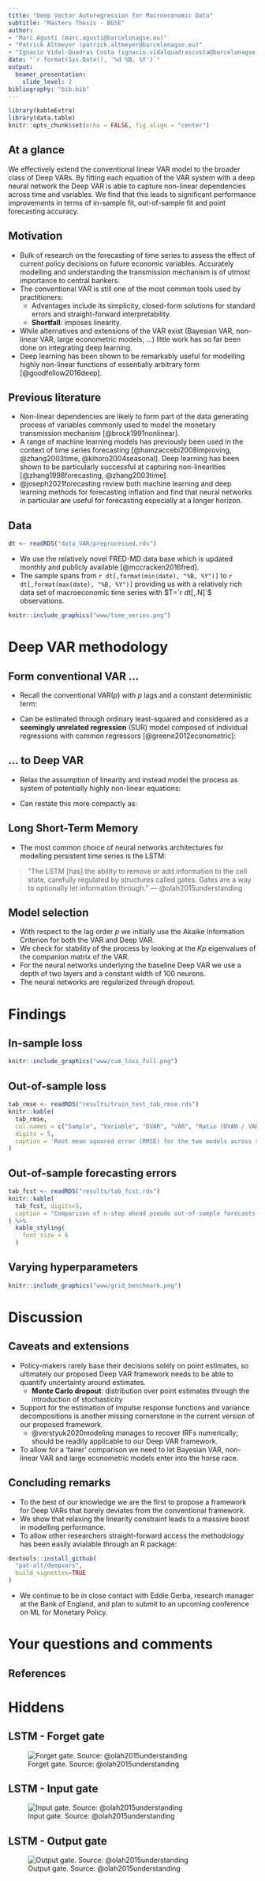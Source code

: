```yaml
---
title: "Deep Vector Autoregression for Macroeconomic Data"
subtitle: "Masters Thesis - BGSE"
author: 
- "Marc Agustí (marc.agusti@barcelonagse.eu)"
- "Patrick Altmeyer (patrick.altmeyer@barcelonagse.eu)"
- "Ignacio Vidal-Quadras Costa (ignacio.vidalquadrascosta@barcelonagse.eu)"
date: "`r format(Sys.Date(), '%d %B, %Y')`"
output: 
  beamer_presentation:
    slide_level: 2
bibliography: "bib.bib"
---
```


```r
library(kableExtra)
library(data.table)
knitr::opts_chunk$set(echo = FALSE, fig.align = "center")
```

## At a glance

We effectively extend the conventional linear VAR model to the broader class of Deep VARs. By fitting each equation of the VAR system with a deep neural network the Deep VAR is able to capture non-linear dependencies across time and variables. We find that this leads to significant performance improvements in terms of in-sample fit, out-of-sample fit and point forecasting accuracy.

## Motivation

- Bulk of research on the forecasting of time series to assess the effect of current policy decisions on future economic variables. Accurately modelling and understanding the transmission mechanism is of utmost importance to central bankers.
- The conventional VAR is still one of the most common tools used by practitioners: 
    - Advantages include its simplicity, closed-form solutions for standard errors and straight-forward interpretability.
    - **Shortfall**: imposes linearity.
- While alternatives and extensions of the VAR exist (Bayesian VAR, non-linear VAR, large econometric models, ...) little work has so far been done on integrating deep learning.
- Deep learning has been shown to be remarkably useful for modelling highly non-linear functions of essentially arbitrary form [@goodfellow2016deep].

## Previous literature

- Non-linear dependencies are likely to form part of the data generating process of variables commonly used to model the monetary transmission mechanism [@brock1991nonlinear].
- A range of machine learning models has previously been used in the context of time series forecasting [@hamzaccebi2008improving, @zhang2003time, @kihoro2004seasonal]. Deep learning has been shown to be particularly successful at capturing non-linearities [@zhang1998forecasting, @zhang2003time].
- @joseph2021forecasting review both machine learning and deep learning methods for forecasting inflation and find that neural networks in particular are useful for forecasting especially at a longer horizon.

## Data 

```r
dt <- readRDS("data_VAR/preprocessed.rds")
```

- We use the relatively novel FRED-MD data base which is updated monthly and publicly available [@mccracken2016fred]. 
- The sample spans from `r dt[,format(min(date), "%B, %Y")]` to `r dt[,format(max(date), "%B, %Y")]` providing us with a relatively rich data set of macroeconomic time series with $T=`r dt[,.N]`$ observations.

```r
knitr::include_graphics("www/time_series.png")
```

# Deep VAR methodology

## Form conventional VAR ...

- Recall the conventional VAR($p$) with $p$ lags and a constant deterministic term:

\begin{equation} 
\begin{aligned}
&& \mathbf{y}_t&=\mathbf{c} + \mathbf{A}_1 \mathbf{y}_{t-1} + \mathbf{A}_2 \mathbf{y}_{t-2} + ... + \mathbf{A}_p \mathbf{y}_{t-p} + \mathbf{u}_t \\
\end{aligned}
\end{equation}

- Can be estimated through ordinary least-squared and considered as a **seemingly unrelated regression** (SUR) model composed of individual regressions with common regressors [@greene2012econometric]:

\begin{equation} 
\begin{aligned}
&& y_{it}&=c_i+\sum_{m=1}^{p}\sum_{j=1}^{K}a_{jm}y_{jt-m}+u_{it}&&,&&\forall i=1,...,K\\
\end{aligned}
\end{equation}

## ... to Deep VAR

- Relax the assumption of linearity and instead model the process as system of potentially highly non-linear equations:

\begin{equation} 
\begin{aligned}
&& y_{it}&=f_i\left(\mathbf{y}_{t-1:t-p};\theta\right)+v_{it} &&,&&\forall i=1,...,K \\
\end{aligned}
\end{equation}

- Can restate this more compactly as:

\begin{equation} 
\begin{aligned}
&& \mathbf{y}_t&= \mathbf{f}(\mathbf{y}_{t-1:t-p};\theta) + \mathbf{v}_t \\
\end{aligned}
\end{equation}

## Long Short-Term Memory

- The most common choice of neural networks architectures for modelling persistent time series is the LSTM:

> "The LSTM [has] the ability to remove or add information to the cell state, carefully regulated by structures called gates. Gates are a way to optionally let information through."
--- @olah2015understanding

\begin{equation} 
\begin{aligned}
&& \mathbf{f}_t&=\sigma \left( \mathbf{b}_f + \mathbf{W}_f\mathbf{h}_{t-1} + \mathbf{U}_f\mathbf{h}_{-1} \right) \\
&& \mathbf{i}_t&=\sigma \left( \mathbf{b}_i + \mathbf{W}_i\mathbf{h}_{t-1} + \mathbf{U}_i\bf{h}_{-1} \right) \\
&& \mathbf{o}_t&=\sigma \left( \mathbf{b}_o + \mathbf{W}_o\mathbf{h}_{t-1} + \mathbf{U}_o\mathbf{h}_{-1} \right) \\
&& \mathbf{C}_t&=\mathbf{f}_t \odot \mathbf{C}_{t-1} + \mathbf{i}_t \odot \tanh \left( \mathbf{b}_C + \mathbf{W}_C\mathbf{h}_{t-1} + \mathbf{U}_C\mathbf{h}_{-1} \right) \\
&&\mathbf{h}_{t}&=\mathbf{o}_t \odot \tanh (\mathbf{C}_t) \\
&& \mathbf{\hat{y}}_t&=\mathbf{c} + \mathbf{V}\mathbf{h}_t\\
\end{aligned}
\end{equation}

## Model selection

- With respect to the lag order $p$ we initially use the Akaike Information Criterion for both the VAR and Deep VAR.
- We check for stability of the process by looking at the $Kp$ eigenvalues of the companion matrix of the VAR.
- For the neural networks underlying the baseline Deep VAR we use a depth of two layers and a constant width of 100 neurons. 
- The neural networks are regularized through dropout.

# Findings

## In-sample loss

```r
knitr::include_graphics("www/cum_loss_full.png")
```

## Out-of-sample loss

```r
tab_rmse <- readRDS("results/train_test_tab_rmse.rds")
knitr::kable(
  tab_rmse, 
  col.names = c("Sample", "Variable", "DVAR", "VAR", "Ratio (DVAR / VAR)"),
  digits = 5,
  caption = 'Root mean squared error (RMSE) for the two models across subsamples and variables.'
) 
```

## Out-of-sample forecasting errors

```r
tab_fcst <- readRDS("results/tab_fcst.rds")
knitr::kable(
  tab_fcst, digits=5,
  caption = "Comparison of n-step ahead pseudo out-of-sample forecasts."
) %>% 
  kable_styling(
    font_size = 6
  )
```

## Varying hyperparameters

```r
knitr::include_graphics("www/grid_benchmark.png")
```

# Discussion

## Caveats and extensions

- Policy-makers rarely base their decisions solely on point estimates, so ultimately our proposed Deep VAR framework needs to be able to quantify uncertainty around estimates.
    - **Monte Carlo dropout**: distribution over point estimates through the introduction of stochasticity
- Support for the estimation of impulse response functions and variance decompositions is another missing cornerstone in the current version of our proposed framework.
    - @verstyuk2020modeling manages to recover IRFs numerically; should be readily applicable to our Deep VAR framework.
- To allow for a 'fairer' comparison we need to let Bayesian VAR, non-linear VAR and large econometric models enter into the horse race.

## Concluding remarks

- To the best of our knowledge we are the first to propose a framework for Deep VARs that barely deviates from the conventional framework.
- We show that relaxing the linearity constraint leads to a massive boost in modelling performance.
- To allow other researchers straight-forward access the methodology has been easily avialable through an R package:

```r
devtools::install_github(
  "pat-alt/deepvars", 
  build_vignettes=TRUE
)
```

- We continue to be in close contact with Eddie Gerba, research manager at the Bank of England, and plan to submit to an upcoming conference on ML for Monetary Policy.

# Your questions and comments

## References {.allowframebreaks}

<div id="refs"></div>

# Hiddens

## LSTM - Forget gate

![Forget gate. Source: @olah2015understanding](www/lstm_forget_gate.png)

## LSTM - Input gate

![Input gate. Source: @olah2015understanding](www/lstm_input_gate.png)

## LSTM - Output gate

![Output gate. Source: @olah2015understanding](www/lstm_output_gate.png)


